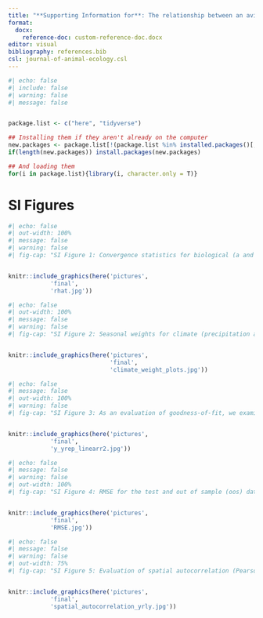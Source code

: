 ```yaml
---
title: "**Supporting Information for**: The relationship between an avian seed disperser and seed availability in the Southwest USA is lagged and dependent on climate and habitat context"
format:
  docx:
    reference-doc: custom-reference-doc.docx
editor: visual
bibliography: references.bib
csl: journal-of-animal-ecology.csl
---
```


```r
#| echo: false
#| include: false
#| warning: false
#| message: false


package.list <- c("here", "tidyverse")

## Installing them if they aren't already on the computer
new.packages <- package.list[!(package.list %in% installed.packages()[,"Package"])]
if(length(new.packages)) install.packages(new.packages)

## And loading them
for(i in package.list){library(i, character.only = T)}

```

# SI Figures

```r
#| echo: false
#| out-width: 100%
#| message: false
#| warning: false
#| fig-cap: "SI Figure 1: Convergence statistics for biological (a and a0) and detection (c and c0) covariate effects, deviance, and the cone and climate weights (wA, wB, and wC). All covariate effects and parameters converged with Rhat values <= 1.1 (dashed line)."


knitr::include_graphics(here('pictures',
            'final',
            'rhat.jpg'))

```

```r
#| echo: false
#| out-width: 100%
#| message: false
#| warning: false
#| fig-cap: "SI Figure 2: Seasonal weights for climate (precipitation and maximum temperature) in the model. The dashed line indicates the 'null' weight in which all time periods would have equal weights. Any weights that extend clearly above this line have significant importance to the climate variable. Seasons are based on bird biology and include Br: breeding (February - May), Fl: fledging (May - June), Su: summer localized foraging (July), SW: summer and winter dispersed foraging ('irruption'; August - January)."


knitr::include_graphics(here('pictures',
                             'final',
                             'climate_weight_plots.jpg'))
```

```r
#| echo: false
#| message: false
#| out-width: 100%
#| warning: false
#| fig-cap: "SI Figure 3: As an evaluation of goodness-of-fit, we examined a) the relationship between observed pinyon jay counts and counts predicted from the model (median and 95% Bayesian Credible Interval) and b) the R2 of this relationship from ~1000 posterior samples. In a), the dashed line represents the 1:1 line where predictions exactly match. In b) the dashed vertical line represents the mean R2."


knitr::include_graphics(here('pictures',
            'final',
            'y_yrep_linearr2.jpg'))


```

```r
#| echo: false
#| message: false
#| warning: false
#| out-width: 100%
#| fig-cap: "SI Figure 4: RMSE for the test and out of sample (oos) datasets. Values for RMSE are on the scale of the data (counts of pinyon jays). They are relatively small compared to the range of possible counts in a checklist (0 - 350 birds in our test dataset)."


knitr::include_graphics(here('pictures',
            'final',
            'RMSE.jpg'))
```

```r
#| echo: false
#| message: false
#| warning: false
#| out-width: 75%
#| fig-cap: "SI Figure 5: Evaluation of spatial autocorrelation (Pearson correlation on the y-axis) for residuals in each year (1 = 2010; 13 = 2022). There was no consistent evidence of spatial autocorrelation of residuals."


knitr::include_graphics(here('pictures',
            'final',
            'spatial_autocorrelation_yrly.jpg'))
```
